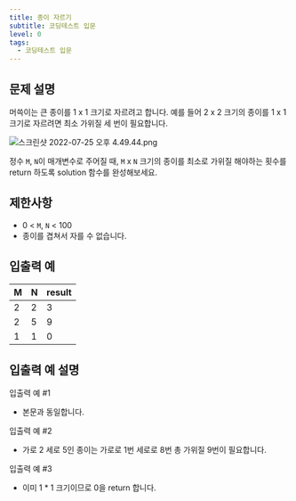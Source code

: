 ```yaml
---
title: 종이 자르기
subtitle: 코딩테스트 입문
level: 0
tags:
  - 코딩테스트 입문
---
```


## 문제 설명

머쓱이는 큰 종이를 1 x 1 크기로 자르려고 합니다. 예를 들어 2 x 2 크기의 종이를 1 x 1 크기로 자르려면 최소 가위질 세 번이 필요합니다.

![스크린샷 2022-07-25 오후 4.49.44.png](https://grepp-programmers.s3.ap-northeast-2.amazonaws.com/files/production/37cec804-18c5-4c58-95fc-37b4d52e6e7f/%E1%84%89%E1%85%B3%E1%84%8F%E1%85%B3%E1%84%85%E1%85%B5%E1%86%AB%E1%84%89%E1%85%A3%E1%86%BA%202022-07-25%20%E1%84%8B%E1%85%A9%E1%84%92%E1%85%AE%204.49.44.png)

정수 `M`, `N`이 매개변수로 주어질 때, `M` x `N` 크기의 종이를 최소로 가위질 해야하는 횟수를 return 하도록 solution 함수를 완성해보세요.

## 제한사항

- 0 < `M`, `N` < 100
- 종이를 겹쳐서 자를 수 없습니다.

## 입출력 예

| M   | N   | result |
| --- | --- | ------ |
| 2   | 2   | 3      |
| 2   | 5   | 9      |
| 1   | 1   | 0      |

## 입출력 예 설명

입출력 예 #1

- 본문과 동일합니다.

입출력 예 #2

- 가로 2 세로 5인 종이는 가로로 1번 세로로 8번 총 가위질 9번이 필요합니다.

입출력 예 #3

- 이미 1 \* 1 크기이므로 0을 return 합니다.
